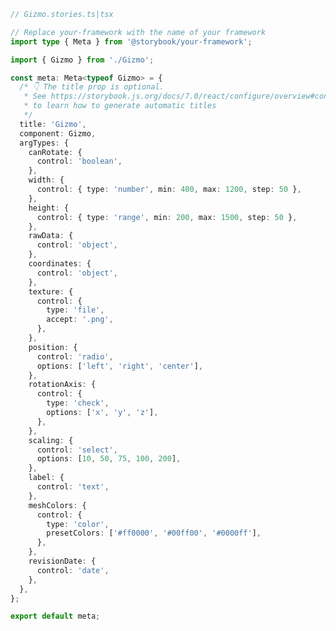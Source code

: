 ```ts
// Gizmo.stories.ts|tsx

// Replace your-framework with the name of your framework
import type { Meta } from '@storybook/your-framework';

import { Gizmo } from './Gizmo';

const meta: Meta<typeof Gizmo> = {
  /* 👇 The title prop is optional.
   * See https://storybook.js.org/docs/7.0/react/configure/overview#configure-story-loading
   * to learn how to generate automatic titles
   */
  title: 'Gizmo',
  component: Gizmo,
  argTypes: {
    canRotate: {
      control: 'boolean',
    },
    width: {
      control: { type: 'number', min: 400, max: 1200, step: 50 },
    },
    height: {
      control: { type: 'range', min: 200, max: 1500, step: 50 },
    },
    rawData: {
      control: 'object',
    },
    coordinates: {
      control: 'object',
    },
    texture: {
      control: {
        type: 'file',
        accept: '.png',
      },
    },
    position: {
      control: 'radio',
      options: ['left', 'right', 'center'],
    },
    rotationAxis: {
      control: {
        type: 'check',
        options: ['x', 'y', 'z'],
      },
    },
    scaling: {
      control: 'select',
      options: [10, 50, 75, 100, 200],
    },
    label: {
      control: 'text',
    },
    meshColors: {
      control: {
        type: 'color',
        presetColors: ['#ff0000', '#00ff00', '#0000ff'],
      },
    },
    revisionDate: {
      control: 'date',
    },
  },
};

export default meta;
```
